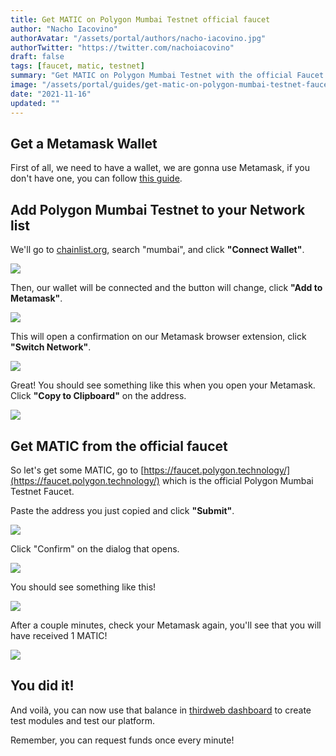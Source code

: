 ```yaml
---
title: Get MATIC on Polygon Mumbai Testnet official faucet
author: "Nacho Iacovino"
authorAvatar: "/assets/portal/authors/nacho-iacovino.jpg"
authorTwitter: "https://twitter.com/nachoiacovino"
draft: false
tags: [faucet, matic, testnet]
summary: "Get MATIC on Polygon Mumbai Testnet with the official Faucet from Polygon."
image: "/assets/portal/guides/get-matic-on-polygon-mumbai-testnet-faucet/thumbnail.png"
date: "2021-11-16"
updated: ""
---
```


## Get a Metamask Wallet

First of all, we need to have a wallet, we are gonna use Metamask, if you don't have one, you can follow [this guide](/portal/guides/create-a-metamask-wallet).

## Add Polygon Mumbai Testnet to your Network list

We'll go to [chainlist.org](https://chainlist.org/), search "mumbai", and click **"Connect Wallet"**.

![](/assets/portal/guides/get-matic-on-polygon-mumbai-testnet-faucet/get-matic-1.png)

Then, our wallet will be connected and the button will change, click **"Add to Metamask"**.

![](/assets/portal/guides/get-matic-on-polygon-mumbai-testnet-faucet/get-matic-2.png)

This will open a confirmation on our Metamask browser extension, click **"Switch Network"**.

![](/assets/portal/guides/get-matic-on-polygon-mumbai-testnet-faucet/get-matic-3.png)

Great! You should see something like this when you open your Metamask. Click **"Copy to Clipboard"** on the address.

![](/assets/portal/guides/get-matic-on-polygon-mumbai-testnet-faucet/get-matic-4.png)

## Get MATIC from the official faucet

So let's get some MATIC, go to [https://faucet.polygon.technology/](https://faucet.polygon.technology/) which is the official Polygon Mumbai Testnet Faucet.

Paste the address you just copied and click **"Submit"**.

![](/assets/portal/guides/get-matic-on-polygon-mumbai-testnet-faucet/get-matic-5.png)

Click "Confirm" on the dialog that opens.

![](/assets/portal/guides/get-matic-on-polygon-mumbai-testnet-faucet/get-matic-6.png)

You should see something like this!

![](/assets/portal/guides/get-matic-on-polygon-mumbai-testnet-faucet/get-matic-7.png)

After a couple minutes, check your Metamask again, you'll see that you will have received 1 MATIC!

![](/assets/portal/guides/get-matic-on-polygon-mumbai-testnet-faucet/get-matic-8.png)

## You did it!

And voilà, you can now use that balance in [thirdweb dashboard](https://thirdweb.com/start) to create test modules and test our platform.

Remember, you can request funds once every minute!
